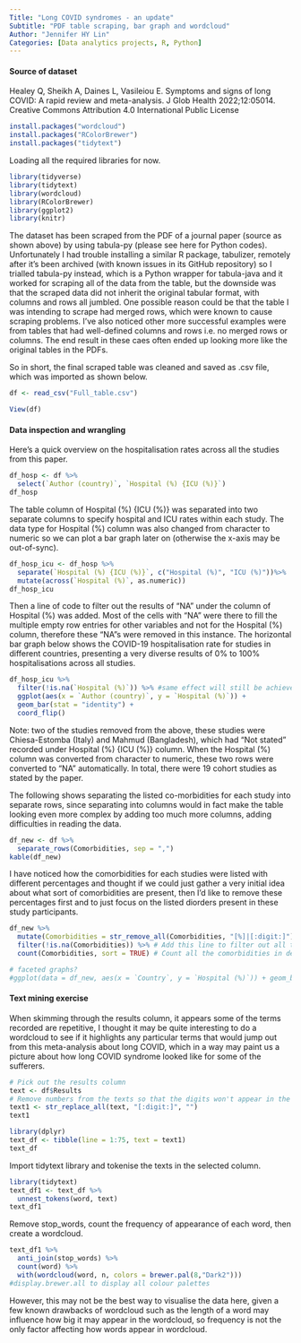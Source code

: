 ```yaml
---
Title: "Long COVID syndromes - an update"
Subtitle: "PDF table scraping, bar graph and wordcloud"
Author: "Jennifer HY Lin"
Categories: [Data analytics projects, R, Python]
---
```


#### Source of dataset

Healey Q, Sheikh A, Daines L, Vasileiou E. Symptoms and signs of long COVID: A rapid review and meta-analysis. J Glob Health 2022;12:05014. Creative Commons Attribution 4.0 International Public License

```r
install.packages("wordcloud")
install.packages("RColorBrewer")
install.packages("tidytext")
```

Loading all the required libraries for now.

```r
library(tidyverse)
library(tidytext)
library(wordcloud)
library(RColorBrewer)
library(ggplot2)
library(knitr)
```

The dataset has been scraped from the PDF of a journal paper (source as shown above) by using tabula-py (please see here for Python codes). Unfortunately I had trouble installing a similar R package, tabulizer, remotely after it's been archived (with known issues in its GitHub repository) so I trialled tabula-py instead, which is a Python wrapper for tabula-java and it worked for scraping all of the data from the table, but the downside was that the scraped data did not inherit the original tabular format, with columns and rows all jumbled. One possible reason could be that the table I was intending to scrape had merged rows, which were known to cause scraping problems. I've also noticed other more successful examples were from tables that had well-defined columns and rows i.e. no merged rows or columns. The end result in these caes often ended up looking more like the original tables in the PDFs.

So in short, the final scraped table was cleaned and saved as .csv file, which was imported as shown below.

```r
df <- read_csv("Full_table.csv")
```

```r
View(df)
```

#### Data inspection and wrangling

Here's a quick overview on the hospitalisation rates across all the studies from this paper.

```r
df_hosp <- df %>% 
  select(`Author (country)`, `Hospital (%) {ICU (%)}`)
df_hosp
```

The table column of Hospital (%) {ICU (%)} was separated into two separate columns to specify hospital and ICU rates within each study. The data type for Hospital (%) column was also changed from character to numeric so we can plot a bar graph later on (otherwise the x-axis may be out-of-sync).

```r
df_hosp_icu <- df_hosp %>% 
  separate(`Hospital (%) {ICU (%)}`, c("Hospital (%)", "ICU (%)"))%>% 
  mutate(across(`Hospital (%)`, as.numeric))
df_hosp_icu
```

Then a line of code to filter out the results of "NA" under the column of Hospital (%) was added. Most of the cells with "NA" were there to fill the multiple empty row entries for other variables and not for the Hospital (%) column, therefore these "NA"s were removed in this instance. The horizontal bar graph below shows the COVID-19 hospitalisation rate for studies in different countries, presenting a very diverse results of 0% to 100% hospitalisations across all studies.

```r
df_hosp_icu %>% 
  filter(!is.na(`Hospital (%)`)) %>% #same effect will still be achieved without this line of code with a warning message of "Removed 58 rows containing missing values (position_stack)"
  ggplot(aes(x = `Author (country)`, y = `Hospital (%)`)) + 
  geom_bar(stat = "identity") +
  coord_flip()
```

Note: two of the studies removed from the above, these studies were Chiesa-Estomba (Italy) and Mahmud (Bangladesh), which had "Not stated" recorded under Hospital (%) {ICU (%)} column. When the Hospital (%) column was converted from character to numeric, these two rows were converted to "NA" automatically. In total, there were 19 cohort studies as stated by the paper.

The following shows separating the listed co-morbidities for each study into separate rows, since separating into columns would in fact make the table looking even more complex by adding too much more columns, adding difficulties in reading the data.
```r
df_new <- df %>% 
  separate_rows(Comorbidities, sep = ",")
kable(df_new)
```
I have noticed how the comorbidities for each studies were listed with different percentages and thought if we could just gather a very initial idea about what sort of comorbidities are present, then I'd like to remove these percentages first and to just focus on the listed diorders present in these study participants.
```r
df_new %>% 
  mutate(Comorbidities = str_remove_all(Comorbidities, "[%]|[:digit:]")) %>% # Remove % symbol and numbers altogether in the column
  filter(!is.na(Comorbidities)) %>% # Add this line to filter out all the "NA"s
  count(Comorbidities, sort = TRUE) # Count all the comorbidities in descending order
```

```r
# faceted graphs?
#ggplot(data = df_new, aes(x = `Country`, y = `Hospital (%)`)) + geom_bar(stat = "identity")
```

#### Text mining exercise

When skimming through the results column, it appears some of the terms recorded are repetitive, I thought it may be quite interesting to do a wordcloud to see if it highlights any particular terms that would jump out from this meta-analysis about long COVID, which in a way may paint us a picture about how long COVID syndrome looked like for some of the sufferers.

```r
# Pick out the results column
text <- df$Results
# Remove numbers from the texts so that the digits won't appear in the wordcloud
text1 <- str_replace_all(text, "[:digit:]", "")
text1
```

```r
library(dplyr)
text_df <- tibble(line = 1:75, text = text1)
text_df
```

Import tidytext library and tokenise the texts in the selected column.

```r
library(tidytext)
text_df1 <- text_df %>% 
  unnest_tokens(word, text)
text_df1
```

Remove stop_words, count the frequency of appearance of each word, then create a wordcloud.

```r
text_df1 %>% 
  anti_join(stop_words) %>% 
  count(word) %>% 
  with(wordcloud(word, n, colors = brewer.pal(8,"Dark2")))
#display.brewer.all to display all colour palettes
```

However, this may not be the best way to visualise the data here, given a few known drawbacks of wordcloud such as the length of a word may influence how big it may appear in the wordcloud, so frequency is not the only factor affecting how words appear in wordcloud.

```r

```
